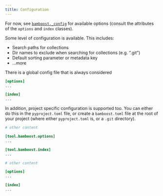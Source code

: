 ```yaml
---
title: Configuration
---
```


::: {.callout-tip}
For now, see [`bamboost._config`](/apidocs/_config) for available options (consult the attributes
of the `options` and `index` classes).
:::

Some level of configuration is available. This includes:

- Search paths for collections
- Dir names to exclude when searching for collections (e.g. ".git")
- Default sorting parameter or metadata key
- ...more


There is a global config file that is always considered
```.toml
[options]
...

[index]
...
```

In addition, project specific configuration is supported too.
You can either do this in the `pyproject.toml` file, or create a `bamboost.toml` file at
the root of your project (where either `pyproject.toml` is, or a `.git` directory).

```.toml
# other content

[tool.bamboost.options]
...

[tool.bamboost.index]
...
```

```.toml
# other content

[options]
...

[index]
...
```
